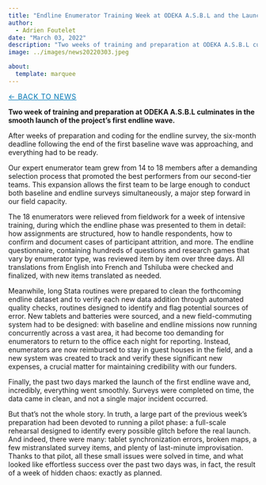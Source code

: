 ```yaml
---
title: "Endline Enumerator Training Week at ODEKA A.S.B.L and the Launch of the First Endline Wave"
author: 
  - Adrien Foutelet
date: "March 03, 2022"
description: "Two weeks of training and preparation at ODEKA A.S.B.L culminate in the smooth launch of the project’s first endline wave."
image: ../images/news20220303.jpeg

about:
  template: marquee
---
```

<style>
/* Hide the visible description under the title block on THIS page */
header.quarto-title-block .description,
.quarto-title .description,
.quarto-title-meta .description,
p.description {
  display: none !important;
}
</style>

[← Back to News](../index.qmd){.breadcrumb style="font-size:0.9rem; text-transform:uppercase; letter-spacing:0.05em; color:#0077b5;"}

**Two week of training and preparation at ODEKA A.S.B.L culminates in the smooth launch of the project’s first endline wave.**

After weeks of preparation and coding for the endline survey, the six-month deadline following the end of the first baseline wave was approaching, and everything had to be ready.

Our expert enumerator team grew from 14 to 18 members after a demanding selection process that promoted the best performers from our second-tier teams. This expansion allows the first team to be large enough to conduct both baseline and endline surveys simultaneously, a major step forward in our field capacity.

The 18 enumerators were relieved from fieldwork for a week of intensive training, during which the endline phase was presented to them in detail: how assignments are structured, how to handle respondents, how to confirm and document cases of participant attrition, and more. The endline questionnaire, containing hundreds of questions and research games that vary by enumerator type, was reviewed item by item over three days. All translations from English into French and Tshiluba were checked and finalized, with new items translated as needed.

Meanwhile, long Stata routines were prepared to clean the forthcoming endline dataset and to verify each new data addition through automated quality checks, routines designed to identify and flag potential sources of error. New tablets and batteries were sourced, and a new field-commuting system had to be designed: with baseline and endline missions now running concurrently across a vast area, it had become too demanding for enumerators to return to the office each night for reporting. Instead, enumerators are now reimbursed to stay in guest houses in the field, and a new system was created to track and verify these significant new expenses, a crucial matter for maintaining credibility with our funders.

Finally, the past two days marked the launch of the first endline wave and, incredibly, everything went smoothly. Surveys were completed on time, the data came in clean, and not a single major incident occurred.

But that’s not the whole story. In truth, a large part of the previous week’s preparation had been devoted to running a pilot phase: a full-scale rehearsal designed to identify every possible glitch before the real launch. And indeed, there were many: tablet synchronization errors, broken maps, a few mistranslated survey items, and plenty of last-minute improvisation. Thanks to that pilot, all these small issues were solved in time, and what looked like effortless success over the past two days was, in fact, the result of a week of hidden chaos: exactly as planned.